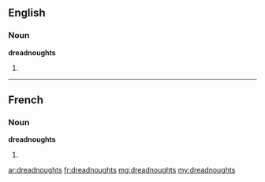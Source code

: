 ==English==

===Noun===
'''dreadnoughts'''

# {{plural of|[[dreadnought]]}}

----

==French==

===Noun===
'''dreadnoughts''' {{m}} {{p}}

# {{plural of|[[dreadnought#French|dreadnought]]|lang=fr}}

[[ar:dreadnoughts]]
[[fr:dreadnoughts]]
[[mg:dreadnoughts]]
[[my:dreadnoughts]]